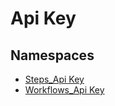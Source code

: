 
# Api Key

## Namespaces

- [Steps\_Api Key](../core_flows.Steps_Api_Key/page.mdx)
- [Workflows\_Api Key](../core_flows.Workflows_Api_Key/page.mdx)
